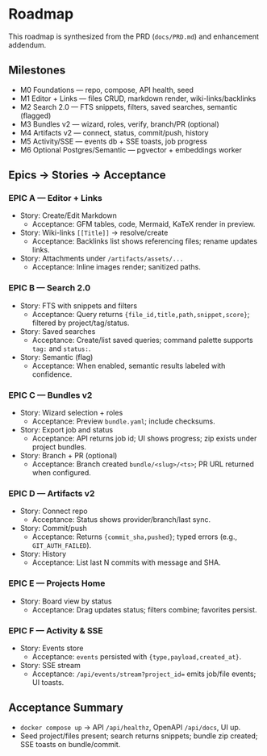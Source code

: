 # Roadmap


This roadmap is synthesized from the PRD (`docs/PRD.md`) and enhancement addendum.

## Milestones

- M0 Foundations — repo, compose, API health, seed
- M1 Editor + Links — files CRUD, markdown render, wiki-links/backlinks
- M2 Search 2.0 — FTS snippets, filters, saved searches, semantic (flagged)
- M3 Bundles v2 — wizard, roles, verify, branch/PR (optional)
- M4 Artifacts v2 — connect, status, commit/push, history
- M5 Activity/SSE — events db + SSE toasts, job progress
- M6 Optional Postgres/Semantic — pgvector + embeddings worker

## Epics → Stories → Acceptance

### EPIC A — Editor + Links

- Story: Create/Edit Markdown
  - Acceptance: GFM tables, code, Mermaid, KaTeX render in preview.
- Story: Wiki-links `[[Title]]` → resolve/create
  - Acceptance: Backlinks list shows referencing files; rename updates links.
- Story: Attachments under `/artifacts/assets/...`
  - Acceptance: Inline images render; sanitized paths.

### EPIC B — Search 2.0

- Story: FTS with snippets and filters
  - Acceptance: Query returns `{file_id,title,path,snippet,score}`; filtered by project/tag/status.
- Story: Saved searches
  - Acceptance: Create/list saved queries; command palette supports `tag:` and `status:`.
- Story: Semantic (flag)
  - Acceptance: When enabled, semantic results labeled with confidence.

### EPIC C — Bundles v2

- Story: Wizard selection + roles
  - Acceptance: Preview `bundle.yaml`; include checksums.
- Story: Export job and status
  - Acceptance: API returns job id; UI shows progress; zip exists under project bundles.
- Story: Branch + PR (optional)
  - Acceptance: Branch created `bundle/<slug>/<ts>`; PR URL returned when configured.

### EPIC D — Artifacts v2

- Story: Connect repo
  - Acceptance: Status shows provider/branch/last sync.
- Story: Commit/push
  - Acceptance: Returns `{commit_sha,pushed}`; typed errors (e.g., `GIT_AUTH_FAILED`).
- Story: History
  - Acceptance: List last N commits with message and SHA.

### EPIC E — Projects Home

- Story: Board view by status
  - Acceptance: Drag updates status; filters combine; favorites persist.

### EPIC F — Activity & SSE

- Story: Events store
  - Acceptance: `events` persisted with `{type,payload,created_at}`.
- Story: SSE stream
  - Acceptance: `/api/events/stream?project_id=` emits job/file events; UI toasts.

## Acceptance Summary

- `docker compose up` → API `/api/healthz`, OpenAPI `/api/docs`, UI up.
- Seed project/files present; search returns snippets; bundle zip created; SSE toasts on bundle/commit.

